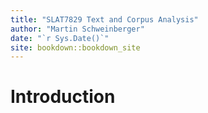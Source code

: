 ```yaml
--- 
title: "SLAT7829 Text and Corpus Analysis"
author: "Martin Schweinberger"
date: "`r Sys.Date()`"
site: bookdown::bookdown_site
---
```


# Introduction

